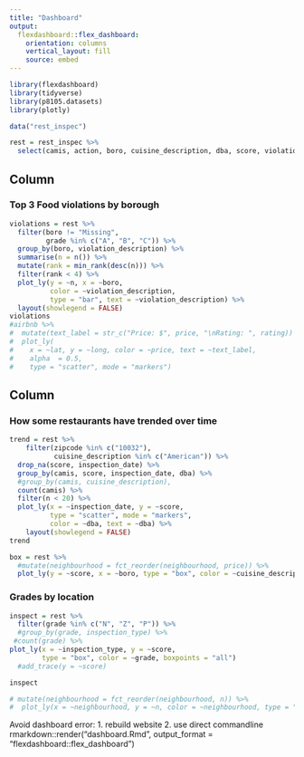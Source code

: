 ```yaml
---
title: "Dashboard"
output: 
  flexdashboard::flex_dashboard:
    orientation: columns
    vertical_layout: fill
    source: embed
---
```


```r
library(flexdashboard)
library(tidyverse)
library(p8105.datasets)
library(plotly)
```

```r
data("rest_inspec")

rest = rest_inspec %>% 
  select(camis, action, boro, cuisine_description, dba, score, violation_code, violation_description, zipcode, grade, inspection_type, inspection_date, critical_flag)
```

Column {data-width=650}
-----------------------------------------------------------------------

### Top 3 Food violations by borough

```r
violations = rest %>% 
  filter(boro != "Missing",
         grade %in% c("A", "B", "C")) %>% 
  group_by(boro, violation_description) %>% 
  summarise(n = n()) %>% 
  mutate(rank = min_rank(desc(n))) %>% 
  filter(rank < 4) %>% 
  plot_ly(y = ~n, x = ~boro,
          color = ~violation_description, 
          type = "bar", text = ~violation_description) %>% 
  layout(showlegend = FALSE)
violations
#airbnb %>% 
#  mutate(text_label = str_c("Price: $", price, "\nRating: ", rating)) %>% 
#  plot_ly(
#    x = ~lat, y = ~long, color = ~price, text = ~text_label,
#    alpha  = 0.5,
#    type = "scatter", mode = "markers")
```

Column {data-width=350}
-----------------------------------------------------------------------

### How some restaurants have trended over time

```r
trend = rest %>% 
    filter(zipcode %in% c("10032"),
           cuisine_description %in% c("American")) %>%
  drop_na(score, inspection_date) %>% 
  group_by(camis, score, inspection_date, dba) %>% 
  #group_by(camis, cuisine_description),
  count(camis) %>% 
  filter(n < 20) %>% 
  plot_ly(x = ~inspection_date, y = ~score,
          type = "scatter", mode = "markers",
          color = ~dba, text = ~dba) %>% 
    layout(showlegend = FALSE)
trend
```


```r
box = rest %>% 
  #mutate(neighbourhood = fct_reorder(neighbourhood, price)) %>% 
  plot_ly(y = ~score, x = ~boro, type = "box", color = ~cuisine_description, colors = "viridis")
```

### Grades by location

```r
inspect = rest %>% 
  filter(grade %in% c("N", "Z", "P")) %>% 
  #group_by(grade, inspection_type) %>% 
 #count(grade) %>% 
plot_ly(x = ~inspection_type, y = ~score,
        type = "box", color = ~grade, boxpoints = "all")
  #add_trace(y = ~score)

inspect
```

```r
# mutate(neighbourhood = fct_reorder(neighbourhood, n)) %>% 
#  plot_ly(x = ~neighbourhood, y = ~n, color = ~neighbourhood, type = "bar", colors = "viridis")
```

Avoid dashboard error: 
1. rebuild website
2. use direct commandline 
rmarkdown::render("dashboard.Rmd", output_format = "flexdashboard::flex_dashboard")